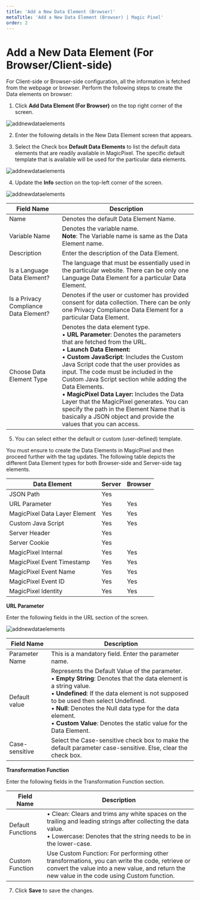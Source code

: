 ---
title: 'Add a New Data Element (Browser)'
metaTitle: 'Add a New Data Element (Browser) | Magic Pixel'
order: 2
---
# Add a New Data Element (For Browser/Client-side)

For Client-side or Browser-side configuration, all the information is fetched from the webpage or browser.
Perform the following steps to create the Data elements on browser:
1.	Click **Add Data Element (For Browser)** on the top right corner of the screen.

![addnewdataelements](/images/dataelementsimages/dataelementsbrowser.png)

2. Enter the following details in the New Data Element screen that appears.

3. Select the Check box **Default Data Elements** to list the default data elements that are readily available in MagicPixel. The specific default template that is available will be used for the particular data elements.

![addnewdataelements](/images/dataelementsimages/adddataelement.png)

4. Update the **Info** section on the top-left corner of the screen.

![addnewdataelements](/images/dataelementsimages/choosedataelementtype.png)

| Field Name      | Description |
| ----------- | ----------- |
| Name      | Denotes the default Data Element Name.   |
| Variable Name   | Denotes the variable name. <br /> **Note**: The Variable name is same as the Data Element name. |
| Description      | Enter the description of the Data Element. |
| Is a Language Data Element?   | The language that must be essentially used in the particular website. There can be only one Language Data Element for a particular Data Element.|
| Is a Privacy Compliance Data Element? | Denotes if the user or customer has provided consent for data collection. There can be only one Privacy Compliance Data Element for a particular Data Element. |
| Choose Data Element Type | Denotes the data element type. <br /> • **URL Parameter**: Denotes the parameters that are fetched from the URL. <br /> • **Launch Data Element:** <br /> • **Custom JavaScript**: Includes the Custom Java Script code that the user provides as input. The code must be included in the Custom Java Script section while adding the Data Elements. <br /> •	**MagicPixel Data Layer:** Includes the Data Layer that the MagicPixel generates. You can specify the path in the Element Name that is basically a JSON object and provide the values that you can access.|

5. You can select either the default or custom (user-defined) template.
 
You must ensure to create the Data Elements in MagicPixel and then proceed further with the tag updates.
The following table depicts the different Data Element types for both Browser-side and Server-side tag elements.

| Data Element | Server | Browser | 
| ----------- | ----------- | --------   |
| JSON Path      | Yes      |     |
| URL Parameter   | Yes     |   Yes |
| MagicPixel Data Layer Element | Yes | Yes |
| Custom Java Script | Yes | Yes |
| Server Header | Yes |    |
| Server Cookie | Yes |    |
| MagicPixel Internal | Yes | Yes |
| MagicPixel Event Timestamp | Yes | Yes |
| MagicPixel Event Name | Yes | Yes |
| MagicPixel Event ID | Yes | Yes |
| MagicPixel Identity | Yes | Yes |


**URL Parameter**

Enter the following fields in the URL section of the screen.

![addnewdataelements](/images/dataelementsimages/urlparameter.png)

| Field Name      | Description |
| ----------- | ----------- |
| Parameter Name  | This is a mandatory field. Enter the parameter name.   |
| Default value   | Represents the Default Value of the parameter. <br /> •	**Empty String**: Denotes that the data element is a string value. <br /> • **Undefined**: If the data element is not supposed to be used then select Undefined. <br /> • **Null**: Denotes the Null data type for the data element. <br /> • **Custom Value**: Denotes the static value for the Data Element. |
| Case-sensitive  | Select the Case-sensitive check box to make the default parameter case-sensitive. Else, clear the check box. |

**Transformation Function**

Enter the following fields in the Transformation Function section.

| Field Name      | Description |
| ----------- | ----------- |
| Default Functions   | • Clean: Clears and trims any white spaces on the trailing and leading strings after collecting the data value. <br /> • Lowercase: Denotes that the string needs to be in the lower-case.|
| Custom Function |  Use Custom Function: For performing other transformations, you can write the code, retrieve or convert the value into a new value, and return the new value in the code using Custom function.|

7.	Click **Save** to save the changes.